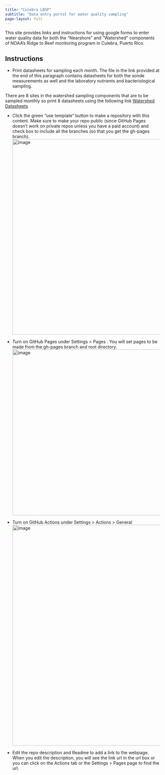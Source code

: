 ```yaml
---
title: "Culebra LBSP"
subtitle: "Data entry portal for water quality sampling"
page-layout: full
---
```


This site provides links and instructions for using google forms to enter water quality data for both the "Nearshore" and "Watershed" components of NOAA's Ridge to Reef monitoring program in Culebra, Puerto Rico. 

## Instructions

* Print datasheets for sampling each month. The file in the link provided at the end of this paragraph contains datasheets for both the sonde measurements as well and the laboratory nutrients and bacteriological sampling. 

There are 8 sites in the watershed sampling components that are to be sampled monthly so print 8 datasheets using the following link [Watershed Datasheets](https://docs.google.com/document/d/17oZ_msC6d49UCro2x92w2r4P4DCnu0YX/edit)


* Click the green "use template" button to make a repository with this content.  Make sure to make your repo public (since GitHub Pages doesn't work on private repos unless you have a paid account) and check box to include all the branches (so that you get the gh-pages branch).
<img width="637" alt="image" src="https://user-images.githubusercontent.com/2545978/197051535-c43c62de-17e8-40bf-a536-3eea8db250c4.png">

* Turn on GitHub Pages under Settings > Pages . You will set pages to be made from the gh-pages branch and root directory.
<img width="540" alt="image" src="https://user-images.githubusercontent.com/2545978/196808262-3d2262be-b9b5-4897-bba5-fc2f056dd335.png">

* Turn on GitHub Actions under Settings > Actions > General
<img width="719" alt="image" src="https://user-images.githubusercontent.com/2545978/196808404-0c075fcf-db03-4516-88dd-3143b9fca475.png">

* Edit the repo description and Readme to add a link to the webpage. When you edit the description, you will see the link url in the url box or you can click on the Actions tab or the  Settings > Pages page to find the url.
